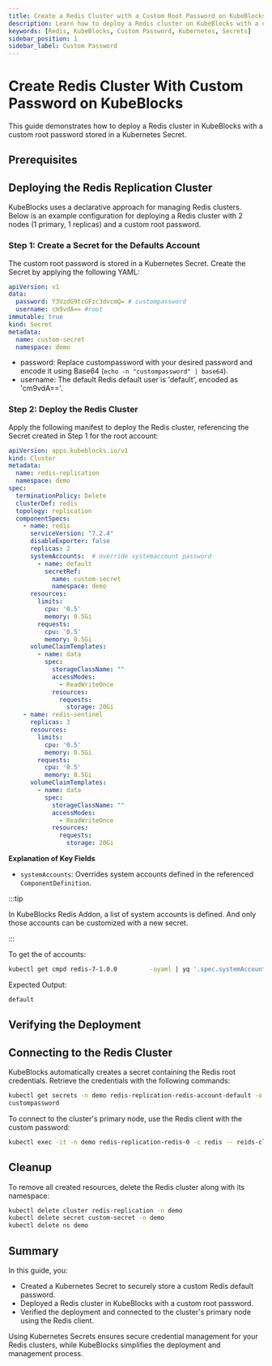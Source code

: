 ```yaml
---
title: Create a Redis Cluster with a Custom Root Password on KubeBlocks
description: Learn how to deploy a Redis cluster on KubeBlocks with a custom root password securely configured using Kubernetes Secrets.
keywords: [Redis, KubeBlocks, Custom Password, Kubernetes, Secrets]
sidebar_position: 1
sidebar_label: Custom Password
---
```


# Create Redis Cluster With Custom Password on KubeBlocks

This guide demonstrates how to deploy a Redis cluster in KubeBlocks with a custom root password stored in a Kubernetes Secret.

## Prerequisites


<Prerequisites />

## Deploying the Redis Replication Cluster

KubeBlocks uses a declarative approach for managing Redis clusters. Below is an example configuration for deploying a Redis cluster with 2 nodes (1 primary, 1 replicas) and a custom root password.

### Step 1: Create a Secret for the Defaults Account

The custom root password is stored in a Kubernetes Secret. Create the Secret by applying the following YAML:

```yaml
apiVersion: v1
data:
  password: Y3VzdG9tcGFzc3dvcmQ= # custompassword
  username: cm9vdA== #root
immutable: true
kind: Secret
metadata:
  name: custom-secret
  namespace: demo
```
- password: Replace custompassword with your desired password and encode it using Base64 (`echo -n "custompassword" | base64`).
- username: The default Redis default user is 'default', encoded as 'cm9vdA=='.


### Step 2: Deploy the Redis Cluster

Apply the following manifest to deploy the Redis cluster, referencing the Secret created in Step 1 for the root account:
```yaml
apiVersion: apps.kubeblocks.io/v1
kind: Cluster
metadata:
  name: redis-replication
  namespace: demo
spec:
  terminationPolicy: Delete
  clusterDef: redis
  topology: replication
  componentSpecs:
    - name: redis
      serviceVersion: "7.2.4"
      disableExporter: false
      replicas: 2
      systemAccounts:  # override systemaccount password
        - name: default
          secretRef:
            name: custom-secret
            namespace: demo
      resources:
        limits:
          cpu: '0.5'
          memory: 0.5Gi
        requests:
          cpu: '0.5'
          memory: 0.5Gi
      volumeClaimTemplates:
        - name: data
          spec:
            storageClassName: ""
            accessModes:
              - ReadWriteOnce
            resources:
              requests:
                storage: 20Gi
    - name: redis-sentinel
      replicas: 3
      resources:
        limits:
          cpu: '0.5'
          memory: 0.5Gi
        requests:
          cpu: '0.5'
          memory: 0.5Gi
      volumeClaimTemplates:
        - name: data
          spec:
            storageClassName: ""
            accessModes:
              - ReadWriteOnce
            resources:
              requests:
                storage: 20Gi
```
**Explanation of Key Fields**
- `systemAccounts`: Overrides system accounts defined in the referenced `ComponentDefinition`.

:::tip

In KubeBlocks Redis Addon, a list of system accounts is defined. And only those accounts can be customized with a new secret.

:::

To get the of accounts:
```bash
kubectl get cmpd redis-7-1.0.0         -oyaml | yq '.spec.systemAccounts[].name'
```

Expected Output:
```bash
default
```

## Verifying the Deployment


<VerifyCluster />

## Connecting to the Redis Cluster

KubeBlocks automatically creates a secret containing the Redis root credentials. Retrieve the credentials with the following commands:

```bash
kubectl get secrets -n demo redis-replication-redis-account-default -o jsonpath='{.data.password}' | base64 -d
custompassword
```

To connect to the cluster's primary node, use the Redis client with the custom password:
```bash
kubectl exec -it -n demo redis-replication-redis-0 -c redis -- reids-cli -a ${PASSWD}
```

## Cleanup
To remove all created resources, delete the Redis cluster along with its namespace:

```bash
kubectl delete cluster redis-replication -n demo
kubectl delete secret custom-secret -n demo
kubectl delete ns demo
```

## Summary
In this guide, you:
- Created a Kubernetes Secret to securely store a custom Redis default password.
- Deployed a Redis cluster in KubeBlocks with a custom root password.
- Verified the deployment and connected to the cluster's primary node using the Redis client.

Using Kubernetes Secrets ensures secure credential management for your Redis clusters, while KubeBlocks simplifies the deployment and management process.